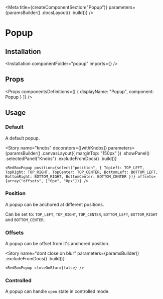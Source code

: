 
<Meta
    title={createComponentSection("Popup")}
    parameters={paramsBuilder()
        .docsLayout(<ReactComponentsLayout sourcePath="/packages/react-components/src/popup/src/popup" />)
        .build()}
/>

# Popup

## Installation

<Installation componentFolder="popup" imports={<Imports />} />

## Props

<Props
    componentsDefinitions={[
        { displayName: "Popup", component: Popup }
    ]}
/>

## Usage

### Default

A default popup.

<Preview>
    <Story name="default">
        <RedBoxPopup />
    </Story>
</Preview>

<Story
    name="knobs"
    decorators={[withKnobs]}
    parameters={paramsBuilder()
        .canvasLayout({ marginTop: "150px" })
        .showPanel()
        .selectedPanel("Knobs")
        .excludeFromDocs()
        .build()}
>
    <RedBoxPopup position={select("position", { TopLeft: TOP_LEFT, TopRight: TOP_RIGHT, TopCenter: TOP_CENTER, BottomLeft: BOTTOM_LEFT, BottomRight: BOTTOM_RIGHT, BottomCenter: BOTTOM_CENTER })} offsets={array("offsets", ["0px", "0px"])} />
</Story>

### Position

A popup can be anchored at different positions.

Can be set to: `TOP_LEFT`, `TOP_RIGHT`, `TOP_CENTER`, `BOTTOM_LEFT`, `BOTTOM_RIGHT` and `BOTTOM_CENTER`.

<Preview>
    <Story name="position">
        <RedBoxPopup position={TOP_LEFT} />
    </Story>
</Preview>

### Offsets

A popup can be offset from it's anchored position.

<Preview>
    <Story name="offsets">
        <RedBoxPopup offsets={["30px", "30px"]} />
    </Story>
</Preview>

<Story
    name="dont close on blur"
    parameters={paramsBuilder()
        .excludeFromDocs()
        .build()}
>
    <RedBoxPopup closeOnBlur={false} />
</Story>

### Controlled

A popup can handle `open` state in controlled mode.

<Preview>
    <Story name="controlled">
        <ControlledRedBox />
    </Story>
</Preview>

